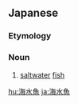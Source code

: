 ==Japanese==
{{ja-kanjitab|海|水|魚}}

===Etymology===
{{compound|海水|魚|lang=ja|t1=saltwater|t2=fish|sort=かいすいぎょ}}

===Noun===
{{ja-noun|かいすいぎょ}}

# [[saltwater]] [[fish]]

[[hu:海水魚]]
[[ja:海水魚]]